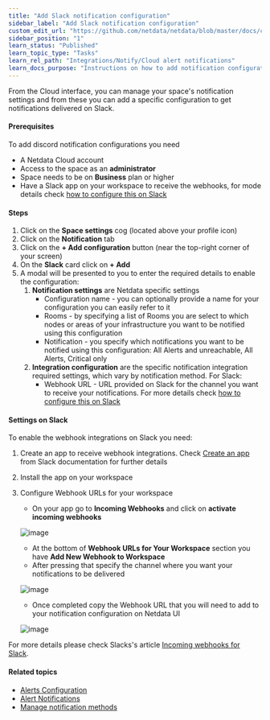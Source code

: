 ```yaml
---
title: "Add Slack notification configuration"
sidebar_label: "Add Slack notification configuration"
custom_edit_url: "https://github.com/netdata/netdata/blob/master/docs/cloud/alerts-notifications/add-slack-notification-configuration.md"
sidebar_position: "1"
learn_status: "Published"
learn_topic_type: "Tasks"
learn_rel_path: "Integrations/Notify/Cloud alert notifications"
learn_docs_purpose: "Instructions on how to add notification configuration for Slack"
---
```


From the Cloud interface, you can manage your space's notification settings and from these you can add a specific configuration to get notifications delivered on Slack.

#### Prerequisites

To add discord notification configurations you need

- A Netdata Cloud account
- Access to the space as an **administrator**
- Space needs to be on **Business** plan or higher
- Have a Slack app on your workspace to receive the webhooks, for mode details check [how to configure this on Slack](#settings-on-slack)

#### Steps

1. Click on the **Space settings** cog (located above your profile icon)
1. Click on the **Notification** tab
1. Click on the **+ Add configuration** button (near the top-right corner of your screen)
1. On the **Slack** card click on **+ Add**
1. A modal will be presented to you to enter the required details to enable the configuration:
   1. **Notification settings** are Netdata specific settings
      - Configuration name - you can optionally provide a name for your configuration  you can easily refer to it
      - Rooms - by specifying a list of Rooms you are select to which nodes or areas of your infrastructure you want to be notified using this configuration
      - Notification - you specify which notifications you want to be notified using this configuration: All Alerts and unreachable, All Alerts, Critical only
   1. **Integration configuration** are the specific notification integration required settings, which vary by notification method. For Slack:
      - Webhook URL - URL provided on Slack for the channel you want to receive your notifications. For more details check [how to configure this on Slack](#settings-on-slack)

#### Settings on Slack

To enable the webhook integrations on Slack you need:
1. Create an app to receive webhook integrations. Check [Create an app](https://api.slack.com/apps?new_app=1) from Slack documentation for further details
1. Install the app on your workspace
1. Configure Webhook URLs for your workspace
   - On your app go to **Incoming Webhooks** and click on **activate incoming webhooks**

   ![image](https://user-images.githubusercontent.com/2930882/214251948-486229bb-195b-499b-92e4-4be59a567a19.png)
   
   - At the bottom of **Webhook URLs for Your Workspace** section you have **Add New Webhook to Workspace**
   - After pressing that specify the channel where you want your notifications to be delivered

   ![image](https://user-images.githubusercontent.com/82235632/214103532-95f9928d-d4d6-4172-9c24-a4ddd330e96d.png)

   - Once completed copy the Webhook URL that you will need to add to your notification configuration on Netdata UI

   ![image](https://user-images.githubusercontent.com/82235632/214104412-13aaeced-1b40-4894-85f6-9db0eb35c584.png)

For more details please check Slacks's article [Incoming webhooks for Slack](https://slack.com/help/articles/115005265063-Incoming-webhooks-for-Slack).


#### Related topics

- [Alerts Configuration](/docs/nightly/concepts/health-monitoring)
- [Alert Notifications](/docs/nightly/integrations/notify/cloud-alert-notifications)
- [Manage notification methods](/docs/nightly/integrations/notify/cloud-alert-notifications/manage-notification-methods)
